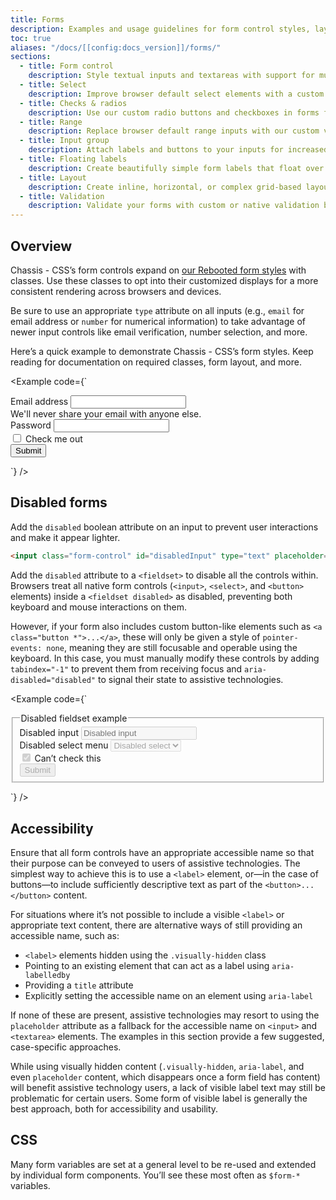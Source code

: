 ```yaml
---
title: Forms
description: Examples and usage guidelines for form control styles, layout options, and custom components for creating a wide variety of forms.
toc: true
aliases: "/docs/[[config:docs_version]]/forms/"
sections:
  - title: Form control
    description: Style textual inputs and textareas with support for multiple states.
  - title: Select
    description: Improve browser default select elements with a custom initial appearance.
  - title: Checks & radios
    description: Use our custom radio buttons and checkboxes in forms for selecting input options.
  - title: Range
    description: Replace browser default range inputs with our custom version.
  - title: Input group
    description: Attach labels and buttons to your inputs for increased semantic value.
  - title: Floating labels
    description: Create beautifully simple form labels that float over your input fields.
  - title: Layout
    description: Create inline, horizontal, or complex grid-based layouts with your forms.
  - title: Validation
    description: Validate your forms with custom or native validation behaviors and styles.
---
```


## Overview

Chassis - CSS’s form controls expand on [our Rebooted form styles]([[docsref:/content/reboot#forms]]) with classes. Use these classes to opt into their customized displays for a more consistent rendering across browsers and devices.

Be sure to use an appropriate `type` attribute on all inputs (e.g., `email` for email address or `number` for numerical information) to take advantage of newer input controls like email verification, number selection, and more.

Here’s a quick example to demonstrate Chassis - CSS’s form styles. Keep reading for documentation on required classes, form layout, and more.

<Example code={`<form>
    <div class="mb-medium">
      <label for="exampleInputEmail1" class="form-label">Email address</label>
      <input type="email" class="form-control" id="exampleInputEmail1" aria-describedby="emailHelp">
      <div id="emailHelp" class="form-assist">We'll never share your email with anyone else.</div>
    </div>
    <div class="mb-medium">
      <label for="exampleInputPassword1" class="form-label">Password</label>
      <input type="password" class="form-control" id="exampleInputPassword1">
    </div>
    <div class="mb-medium form-option">
      <input type="checkbox" class="option-input" id="exampleCheck1">
      <label class="option-label" for="exampleCheck1">Check me out</label>
    </div>
    <button type="submit" class="button primary">Submit</button>
  </form>`} />

## Disabled forms

Add the `disabled` boolean attribute on an input to prevent user interactions and make it appear lighter.

```html
<input class="form-control" id="disabledInput" type="text" placeholder="Disabled input here..." disabled>
```

Add the `disabled` attribute to a `<fieldset>` to disable all the controls within. Browsers treat all native form controls (`<input>`, `<select>`, and `<button>` elements) inside a `<fieldset disabled>` as disabled, preventing both keyboard and mouse interactions on them.

However, if your form also includes custom button-like elements such as `<a class="button *">...</a>`, these will only be given a style of `pointer-events: none`, meaning they are still focusable and operable using the keyboard. In this case, you must manually modify these controls by adding `tabindex="-1"` to prevent them from receiving focus and `aria-disabled="disabled"` to signal their state to assistive technologies.

<Example code={`<form>
    <fieldset disabled>
      <legend>Disabled fieldset example</legend>
      <div class="mb-medium">
        <label for="disabledTextInput" class="form-label">Disabled input</label>
        <input type="text" id="disabledTextInput" class="form-control" placeholder="Disabled input">
      </div>
      <div class="mb-medium">
        <label for="disabledSelect" class="form-label">Disabled select menu</label>
        <select id="disabledSelect" class="form-select">
          <option>Disabled select</option>
        </select>
      </div>
      <div class="mb-medium">
        <div class="form-option">
          <input class="option-input" type="checkbox" id="disabledFieldsetCheck" disabled checked>
          <label class="option-label" for="disabledFieldsetCheck">
            Can’t check this
          </label>
        </div>
      </div>
      <button type="submit" class="button primary">Submit</button>
    </fieldset>
  </form>`} />

## Accessibility

Ensure that all form controls have an appropriate accessible name so that their purpose can be conveyed to users of assistive technologies. The simplest way to achieve this is to use a `<label>` element, or—in the case of buttons—to include sufficiently descriptive text as part of the `<button>...</button>` content.

For situations where it’s not possible to include a visible `<label>` or appropriate text content, there are alternative ways of still providing an accessible name, such as:

- `<label>` elements hidden using the `.visually-hidden` class
- Pointing to an existing element that can act as a label using `aria-labelledby`
- Providing a `title` attribute
- Explicitly setting the accessible name on an element using `aria-label`

If none of these are present, assistive technologies may resort to using the `placeholder` attribute as a fallback for the accessible name on `<input>` and `<textarea>` elements. The examples in this section provide a few suggested, case-specific approaches.

While using visually hidden content (`.visually-hidden`, `aria-label`, and even `placeholder` content, which disappears once a form field has content) will benefit assistive technology users, a lack of visible label text may still be problematic for certain users. Some form of visible label is generally the best approach, both for accessibility and usability.

## CSS

Many form variables are set at a general level to be re-used and extended by individual form components. You’ll see these most often as `$form-*` variables.

